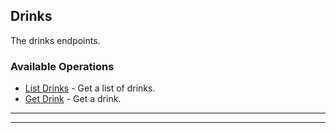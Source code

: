 
## Drinks
The drinks endpoints.

### Available Operations

* [List Drinks](/java/drinks/list_drinks) - Get a list of drinks.
* [Get Drink](/java/drinks/get_drink) - Get a drink.

---
<ListDrinks />

---
<GetDrink />
